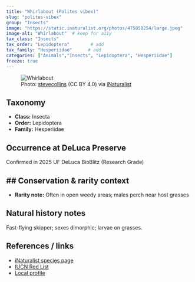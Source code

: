 ```yaml
---
title: "Whirlabout (Polites vibex)"
slug: "polites-vibex"
group: "Insects"
image: "https://static.inaturalist.org/photos/475058254/large.jpeg"        # keep for thumbnails
image-alt: "Whirlabout"  # keep for a11y
tax_class: "Insects"
tax_order: "Lepidoptera"        # add
tax_family: "Hesperiidae"      # add
categories: ["Animals","Insects", "Lepidoptera", "Hesperiidae"]
freeze: true
---
```


<figure class="species-figure">
  <img src="https://static.inaturalist.org/photos/475058254/large.jpeg" alt="Whirlabout" class="species-photo" />
  <figcaption class="photo-credit">Photo: <a href="https://www.inaturalist.org/people/stevecollins">stevecollins</a> (CC BY 4.0) via <a href="https://www.inaturalist.org/observations/264558804">iNaturalist</a></figcaption>
</figure>

## Taxonomy
- **Class:** Insecta
- **Order:** Lepidoptera
- **Family:** Hesperiidae

## Occurrence at DeLuca Preserve
Confirmed in 2025 UF DeLuca BioBlitz (Research Grade)

## Conservation & rarity context
- 
- **Rarity note:** Often in open weedy areas; males perch near host grasses

## Natural history notes
Fast-flying skipper; sexes dimorphic; larvae on grasses.

## References / links
- [iNaturalist species page](https://www.inaturalist.org/taxa/179855-Polites-vibex)
- [IUCN Red List](NA)
- [Local profile](NA)

